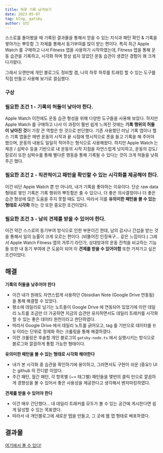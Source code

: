 ```yaml
---
title: 하루 기록 남겨보기
date: 2023-05-07
tag: blog, gatsby
author: 상민
---
```


스스로를 돌아봤을 때 기록된 결과물을 통해서 얻을 수 있는 지식과 패턴 확인 & 기록을 쌓아가는 뿌듯함 그 자체를 통해서 동기부여를 많이 받는 편이다.
특히 최근 Apple Watch 를 구매하고 나서 Fitness 앱을 사용하기 시작하였는데, Fitness 앱을 통해 운동 습관을 기록하고, 시각화 하며 항상 쉽지 않았던 운동 습관이 생겼던 경험이 꽤 크게 다가왔다.

그래서 오랜만에 개인 블로그도 정비할 겸, 나의 하루 하루를 트래킹 할 수 있는 도구를 직접 만들고 사용해 보기로 결심했다.

### 구상

### 필요한 조건 1 - 기록의 허들이 낮아야 한다.

Apple Watch 이전에도 운동 습관 형성을 위해 다양한 도구들을 사용해 보았다. 하지만 Apple Watch 를 구매하고 나서 이 과정이 훨씬 쉽게 느껴진 것에는 **기록 행위의 허들 이 낮아진 것**이 가장 큰 역할은 한 것으로 판단했다. 기존 사용했던 러닝 기록 앱이나 헬스 기록 앱들은 매번 운동의 시작과 끝 시점에 명시적으로 폰을 들고 기록을 해 주어야 했으며, 운동의 내용도 일일히 적어주는 형식으로 사용해왔다.
하지만 Apple Watch 는 체온 / 심박수 등을 기반으로 내 운동의 시작 지점을 자연스럽게 넛지하고, 운동의 강도/칼로리 또한 심박수를 통해 별다른 행동을 통해 기록될 수 있다는 것이 크게 허들을 낮춰주곤 했다.

### 필요한 조건 2 - 직관적이고 패턴을 확인할 수 있는 시각화를 제공해야 한다.

이건 비단 Apple Watch 뿐 만 아니라, 내가 기록을 좋아하는 이유이다. 단순 raw data 형태로 쌓인 기록은 기록 행위의 뿌듯함은 줄 수 있으나, 더 좋은 의사결정이나 더 좋은 습관 형성에 많은 도움을 주지 못할 때도 있다. 따라서 이를 **유의미한 패턴을 볼 수 있는 형태로 시각화** 하는 것 또한 중요한 조건이었다.

### 필요한 조건 3 - 남의 견제를 받을 수 있어야 한다.

이건 약간 스스로의 동기부여 방식으로 인한 부분이긴 한데, 남의 감시나 간섭을 받는 것을 통해서 일의 능률이 크게 오르는 편이다. (비뚤어진 인정욕구... 같은 느낌이다.) 그래서 Apple Watch Fitness 앱의 겨루기 라던가, 상대방과의 운동 진척을 비교하는 기능들 또한 내 동기 부여에 큰 도움이 되어 이 **견제를 받을 수 있어야함** 또한 가져가고 싶은 조건이었다.

## 해결

**기록의 허들을 낮추어야 한다**
- 이건 내가 원래도 자연스럽게 사용하던 Obisidian Note (Google Drive 연동됨) 을 통해 해결할 수 있었다.
- 평소에 데일리로 남기는 노트들이 Google Drive 에 연동되어 있었기에 이런 데일리 노트를 조금만 더 가공하면 지금의 습관만 유지하면서도 데일리 트래커를 시각화 할 수 있는 좋은 데이터 원천이라고 판단하였다.
- 따라서 Google Drive 에서 데일리 노트를 긁어오고, tag 를 기반으로 데이터를 `한 일` 이라는 단위로 정제화 하는 크롤링을 통해 해결하였다.
- 이런 크롤링은 후술할 개인 블로그의 `gatsby-node.ts` 에서 실행시키는 방식으로 블로그와 깔끔하게 통합 가능한 형태이다.

**유의미한 패턴을 볼 수 있는 형태로 시각화 해야한다**
- 내가 본 시각화 중 습관을 확인하기에 용이하고, 그러면서도 구현이 쉬운 (중요!) UI 는 github 의 잔디밭 이었다.
- 주간 패턴, 월간 패턴, 각 항목별 (~= 태그별) 패턴들을 몇번의 클릭 만으로 깔끔하게 경향성을 볼 수 있어서 좋은 사용성을 제공한다고 생각해서 벤치마킹하였다.

**견제를 받을 수 있어야 한다**
- 이건 매우 간단했다... 내 데일리 트래커를 모두가 볼 수 있는 공간에 게시한다면 쉽게 달성할 수 있는 목표였다.
- 따라서 내 개인블로그에 새로운 탭을 만들고, 그 곳에 웹 앱 형태로 배포하였다.

## 결과물

[여기에서 볼 수 있다!](../tracker)
